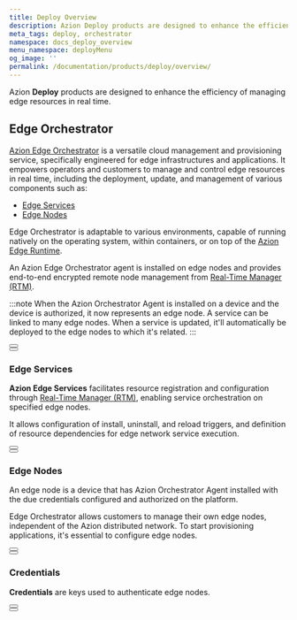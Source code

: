 ```yaml
---
title: Deploy Overview
description: Azion Deploy products are designed to enhance the efficiency of managing edge resources in real time.
meta_tags: deploy, orchestrator
namespace: docs_deploy_overview
menu_namespace: deployMenu
og_image: ''
permalink: /documentation/products/deploy/overview/
---
```



Azion **Deploy** products are designed to enhance the efficiency of managing edge resources in real time.  

## Edge Orchestrator

[Azion Edge Orchestrator](/en/documentation/products/deploy/edge-orchestrator/) is a versatile cloud management and provisioning service, specifically engineered for edge infrastructures and applications. It empowers operators and customers to manage and control edge resources in real time, including the deployment, update, and management of various components such as:

- [Edge Services](/en/documentation/products/deploy/edge-orchestrator/edge-services/)
- [Edge Nodes](/en/documentation/products/deploy/edge-orchestrator/edge-node/)

Edge Orchestrator is adaptable to various environments, capable of running natively on the operating system, within containers, or on top of the [Azion Edge Runtime](/en/documentation/devtools/runtime/overview/).

An Azion Edge Orchestrator agent is installed on edge nodes and provides end-to-end encrypted remote node management from [Real-Time Manager (RTM)](/en/documentation/products/guides/how-to-access-rtm/).

:::note
When the Azion Orchestrator Agent is installed on a device and the device is authorized, it now represents an edge node. A service can be linked to many edge nodes. When a service is updated, it'll automatically be deployed to the edge nodes to which it's related.
:::

<Button href="/en/documentation/products/deploy/edge-orchestrator/" text="go to edge orchestrator reference documentation" variant="secondary" target="_blank"></Button>
<br />
<Button href="/en/documentation/products/guides/deploy/install-orchestrator-agent/" text="go to how to install edge orchestrator agent" variant="secondary" target="_blank"></Button>


### Edge Services

**Azion Edge Services** facilitates resource registration and configuration through [Real-Time Manager (RTM)](/en/documentation/products/guides/how-to-access-rtm/), enabling service orchestration on specified edge nodes.

It allows configuration of install, uninstall, and reload triggers, and definition of resource dependencies for edge network service execution.

<Button href="/en/documentation/products/deploy/edge-orchestrator/edge-services/" text="go to edge services reference documentation" variant="secondary" target="_blank"></Button>
<br />
<Button href="/en/documentation/products/guides/deploy/create-edge-service/" text="go to how to create an edge service" variant="secondary" target="_blank"></Button>

### Edge Nodes

An edge node is a device that has Azion Orchestrator Agent installed with the due credentials configured and authorized on the platform.

Edge Orchestrator allows customers to manage their own edge nodes, independent of the Azion distributed network. To start provisioning applications, it's essential to configure edge nodes.

<Button href="/en/documentation/products/deploy/edge-orchestrator/edge-node/" text="go to edge node reference documentation" variant="secondary" target="_blank"></Button>
<br />
<Button href="/en/documentation/products/guides/deploy/authorize-an-edge-node/" text="go to how to authorize an edge node" variant="secondary" target="_blank"></Button>

### Credentials 

**Credentials** are keys used to authenticate edge nodes.

<Button href="/en/documentation/products/deploy/credentials/" text="go to credentials reference documentation" variant="secondary" target="_blank"></Button>
<br />
<Button href="/en/documentation/products/guides/deploy/generate-credentials/" text="go to how to generate credentials" variant="secondary" target="_blank"></Button>
